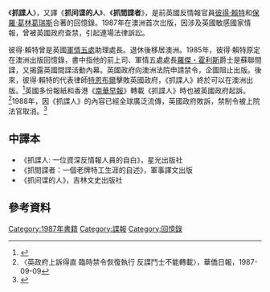 {{noteTA
|T = zh-tw:抓諜人; zh-hk:抓諜人; zh-cn:抓间谍的人;
|1=zh-hans:格林格拉斯;zh-hk:格連加斯;zh-tw:葛林葛瑞斯;
|2 = zh-tw:滕博爾; zh-hk:特恩布爾;zh-cn:特恩布尔; 
}}
{{Infobox book 
| name          = 抓諜人
| title_orig    = 
| translator    = 
| image         = Spycatcher.jpg
| caption = 
| author        =[[彼得·賴特|彼得·賴特]]和[[保羅·葛林葛瑞斯|保羅·葛林葛瑞斯]]
| illustrator   = 
| cover_artist  = 
| country       = 
| language      =英文
| subject       = 間諜情報
| publisher     = [[Heinemann_(book_publisher)|Heinemann]] (Australia)<br/>[[維京出版社|企鵝維京]] (USA)
| release_date  = 31 July 1987
| english_release_date =
| media_type    = 
| pages         = 392
| isbn          = 0-670-82055-5
| dewey= 327.1/2/0924 B 19
| congress= UB271.G72 W758 1987
| oclc= 17234291
| preceded_by   = 
| followed_by   = 
}}
《'''抓諜人'''》，又譯《'''抓间谍的人'''》、《'''抓間諜者'''》，是前英國反情報官員[[彼得·賴特|彼得·賴特]]和[[保羅·葛林葛瑞斯|保羅·葛林葛瑞斯]]合著的回憶錄。1987年在澳洲首次岀版，因涉及英國敏感國家情報，曾被英國政府查禁，引起連場法律訴訟。

彼得·賴特曾是英國[[軍情五處|軍情五處]]助理處長。退休後移居澳洲。1985年，彼得·賴特原定在澳洲出版回憶錄，書中指他的前上司、軍情五處處長[[羅傑・霍利斯|羅傑・霍利斯]]爵士是蘇聯間諜，又揭露英國間諜活動內幕。英國政府向澳洲法院申請禁令，企圖阻止出版。後來，彼得·賴特的代表律師[[特恩布爾|特恩布爾]]擊敗英國政府，《抓諜人》終於可以在澳洲出版。<ref>{{Cite web |url=http://www.bbc.com/zhongwen/trad/world/2015/09/150914_profile_australia_turnbull |title=人物：澳大利亞新總理特恩布爾 |access-date=2017-03-08 |archive-date=2019-11-28 |archive-url=https://web.archive.org/web/20191128073037/https://www.bbc.com/zhongwen/trad/world/2015/09/150914_profile_australia_turnbull |dead-url=no }}</ref>英國多份報紙和香港《[[南華早報|南華早報]]》轉載《抓諜人》時也被英國政府起訴。<ref>〈英政府上訴得直 臨時禁令恢復執行 反諜鬥士不能轉載〉，華僑日報，1987-09-09</ref>1988年，因《抓諜人》的內容已經全球廣泛流傳，英國政府敗訴，禁制令被上院法官取消。<ref name="bbc1">{{Cite web |url=http://news.bbc.co.uk/onthisday/hi/dates/stories/october/13/newsid_2532000/2532583.stm |title=1988: Government loses Spycatcher battle |accessdate=2017-03-08 |archive-date=2007-12-30 |archive-url=https://web.archive.org/web/20071230041314/http://news.bbc.co.uk/onthisday/hi/dates/stories/october/13/newsid_2532000/2532583.stm |dead-url=no }}</ref> 

==中譯本==
*《抓諜人: 一位資深反情報人員的自白》，星光出版社
*《抓間諜者：一個老牌特工生涯的自述》，軍事譯文出版
*《抓间谍的人》，吉林文史出版社

==參考資料==
{{reflist}}
[[Category:1987年書籍|Category:1987年書籍]]
[[Category:諜報|Category:諜報]]
[[Category:回憶錄|Category:回憶錄]]